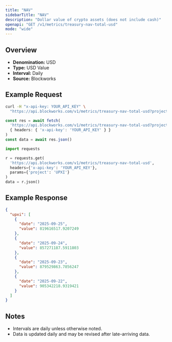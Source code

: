 ```yaml
---
title: "NAV"
sidebarTitle: "NAV"
description: "Dollar value of crypto assets (does not include cash)"
openapi: "GET /v1/metrics/treasury-nav-total-usd"
mode: "wide"
---
```


## Overview

- **Denomination:** USD
- **Type:** USD Value
- **Interval:** Daily
- **Source:** Blockworks

## Example Request

<CodeGroup>

```bash cURL
curl -H "x-api-key: YOUR_API_KEY" \
  "https://api.blockworks.com/v1/metrics/treasury-nav-total-usd?project=UPXI"
```

```typescript TypeScript
const res = await fetch(
  'https://api.blockworks.com/v1/metrics/treasury-nav-total-usd?project=UPXI',
  { headers: { 'x-api-key': 'YOUR_API_KEY' } }
)
const data = await res.json()
```

```python Python
import requests

r = requests.get(
  'https://api.blockworks.com/v1/metrics/treasury-nav-total-usd',
  headers={'x-api-key': 'YOUR_API_KEY'},
  params={'project': 'UPXI'}
)
data = r.json()
```

</CodeGroup>

## Example Response

```json
{
  "upxi": [
    {
      "date": "2025-09-25",
      "value": 819616517.9207249
    },
    {
      "date": "2025-09-24",
      "value": 857271187.5911803
    },
    {
      "date": "2025-09-23",
      "value": 879529863.7856247
    },
    {
      "date": "2025-09-22",
      "value": 905342218.9319421
    }
  ]
}
```

## Notes
- Intervals are daily unless otherwise noted.
- Data is updated daily and may be revised after late-arriving data.